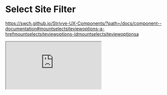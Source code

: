 

<Meta title="Example/Select Site Filter" />

# Select Site Filter
https://swch.github.io/Strivve-UX-Components/?path=/docs/component--documentation#mountselectsiteviewoptions-a-hrefmountselectsiteviewoptions-idmountselectsiteviewoptionsa

<iframe
  src="https://codesandbox.io/embed/github/swch/Strivve-UX-Components/tree/master/examples/select-site-filter?fontsize=14&hidenavigation=1&theme=dark"
  style={{ width: '100%', height: '500px', border: '0', borderRadius: '4px', overflow: 'hidden' }}
  title="swch/Strivve-UX-Components: Select Site Filter"
  allow="accelerometer; ambient-light-sensor; camera; encrypted-media; geolocation; gyroscope; hid; microphone; midi; payment; usb; vr; xr-spatial-tracking"
  sandbox="allow-forms allow-modals allow-popups allow-presentation allow-same-origin allow-scripts"
/>